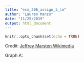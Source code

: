 ```yaml
---
title: "esm_206_assign_5_lm"
author: "Lauren Manzo"
date: "11/25/2019"
output: html_document
---
```


```r
knitr::opts_chunk$set(echo = TRUE)
```

Credit: [Jeffrey Marsten Wikimedia](https://commons.wikimedia.org/wiki/File:Dicamptodon_tenebrosus_2.JPG)

Graph A:

